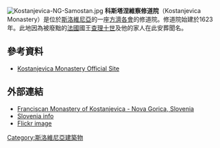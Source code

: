 [[File:Kostanjevica-NG-Samostan.jpg|thumb]]
'''科斯塔涅維察修道院'''（Kostanjevica Monastery）是位於[[斯洛維尼亞|斯洛維尼亞]]的一座[[方濟各會|方濟各會]]的修道院。修道院始建於1623年。此地因為被廢黜的[[法國|法國]]國王[[查理十世_(法蘭西)|查理十世]]及他的家人在此安葬聞名。

== 參考資料 ==
* [http://www.samostan-kostanjevica.si/ Kostanjevica Monastery Official Site] {{sl icon}}{{en icon}}
== 外部連結 ==
{{Commonscat}}
*[http://www.samostan-kostanjevica.si Franciscan Monastery of Kostanjevica - Nova Gorica, Slovenia]
* [https://web.archive.org/web/20150907001024/http://www.slovenia.info/en/kul-zgod-znamenitosti/Kostanjevica-monastery.htm?kul_zgod_znamenitosti=5183&lng=2 Slovenia info]
* [http://www.flickr.com/photos/24151047@N05/2848468428/ Flickr image]

{{coord|display=title}}
[[Category:斯洛維尼亞建築物|Category:斯洛維尼亞建築物]]
{{slovenia-stub}}